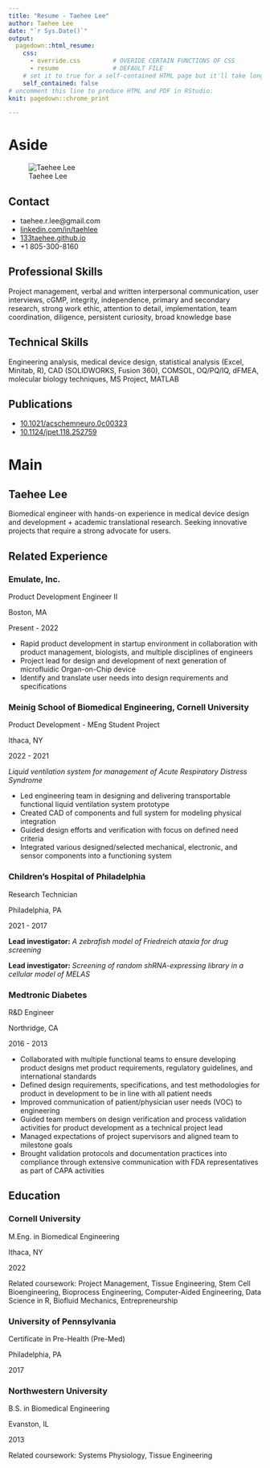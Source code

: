 ```yaml
---
title: "Resume - Taehee Lee"
author: Taehee Lee
date: "`r Sys.Date()`"
output:
  pagedown::html_resume:
    css:
      - override.css         # OVERIDE CERTAIN FUNCTIONS OF CSS
      - resume               # DEFAULT FILE
    # set it to true for a self-contained HTML page but it'll take longer to render
    self_contained: false
# uncomment this line to produce HTML and PDF in RStudio:
knit: pagedown::chrome_print

---
```


Aside
================================================================================


![Taehee Lee](headshot.png){height=50%,width=50%}


Contact {#contact}
--------------------------------------------------------------------------------

- <i class="fa fa-envelope"></i> taehee.r.lee@gmail.com
- <i class="fa fa-linkedin"></i> [linkedin.com/in/taehlee](https://www.linkedin.com/in/taehlee/)
- <i class="fa fa-globe"></i> [133taehee.github.io](https://133taehee.github.io/)
- <i class="fa fa-phone"></i> +1 805-300-8160


Professional Skills {#skills}
--------------------------------------------------------------------------------

Project management, verbal and written interpersonal communication, user interviews, cGMP, integrity, independence, primary and secondary research, strong work ethic, attention to detail, implementation, team coordination, diligence, persistent curiosity, broad knowledge base


Technical Skills {#skills}
--------------------------------------------------------------------------------

Engineering analysis, medical device design, statistical analysis (Excel, Minitab, R), CAD (SOLIDWORKS, Fusion 360), COMSOL, OQ/PQ/IQ, dFMEA, molecular biology techniques, MS Project, MATLAB


Publications {#skills}
--------------------------------------------------------------------------------

- [10.1021/acschemneuro.0c00323](https://doi.org/10.1021/acschemneuro.0c00323)
- [10.1124/jpet.118.252759](https://doi.org/10.1124/jpet.118.252759)


Main
================================================================================

Taehee Lee {#title}
--------------------------------------------------------------------------------
Biomedical engineer with hands-on experience in medical device design and development + academic translational research. Seeking innovative projects that require a strong advocate for users.

Related Experience {data-icon=wrench}
--------------------------------------------------------------------------------
### Emulate, Inc.

Product Development Engineer II

Boston, MA

Present - 2022

- Rapid product development in startup environment in collaboration with product management, biologists, and multiple disciplines of engineers
- Project lead for design and development of next generation of microfluidic Organ-on-Chip device
- Identify and translate user needs into design requirements and specifications


### Meinig School of Biomedical Engineering, Cornell University

Product Development - MEng Student Project

Ithaca, NY

2022 - 2021

*Liquid ventilation system for management of Acute Respiratory Distress Syndrome*

-	Led engineering team in designing and delivering transportable functional liquid ventilation system prototype
-	Created CAD of components and full system for modeling physical integration
- Guided design efforts and verification with focus on defined need criteria
-	Integrated various designed/selected mechanical, electronic, and sensor components into a functioning system


### Children's Hospital of Philadelphia

Research Technician

Philadelphia, PA

2021 - 2017

**Lead investigator:** *A zebrafish model of Friedreich ataxia for drug screening*

**Lead investigator:** *Screening of random shRNA-expressing library in a cellular model of MELAS*

### Medtronic Diabetes

R&D Engineer

Northridge, CA

2016 - 2013

-	Collaborated with multiple functional teams to ensure developing product designs met product requirements, regulatory guidelines, and international standards
-	Defined design requirements, specifications, and test methodologies for product in development to be in line with all patient needs
- Improved communication of patient/physician user needs (VOC) to engineering
-	Guided team members on design verification and process validation activities for product development as a technical project lead
-	Managed expectations of project supervisors and aligned team to milestone goals
- Brought validation protocols and documentation practices into compliance through extensive communication with FDA representatives as part of CAPA activities

Education {data-icon=graduation-cap}
--------------------------------------------------------------------------------

### Cornell University

M.Eng. in Biomedical Engineering

Ithaca, NY

2022


Related coursework: Project Management, Tissue Engineering, Stem Cell Bioengineering, Bioprocess Engineering, Computer-Aided Engineering, Data Science in R, Biofluid Mechanics, Entrepreneurship

### University of Pennsylvania

Certificate in Pre-Health (Pre-Med)

Philadelphia, PA

2017

### Northwestern University

B.S. in Biomedical Engineering

Evanston, IL

2013

Related coursework: Systems Physiology, Tissue Engineering

  

<!-- Professional Experience {data-icon=suitcase} -->
<!-- -------------------------------------------------------------------------------- -->

<!-- ### Data Scientist, intern -->

<!-- SupStat Inc. -->

<!-- Beijing, China -->

<!-- 2014 -->

<!-- ::: concise -->
<!-- - Taught R language to beginners.  -->
<!-- - Wrote Shiny app demos. -->
<!-- - Converted statistical tutorials from SPSS to R language. -->
<!-- ::: -->

<!-- ### Bioinformatician -->

<!-- My Health Gene Technology Co., Ltd. -->

<!-- Beijing, China -->

<!-- 2015 - 2016 -->

<!-- ::: concise -->
<!-- - Analyzed whole-exome sequencing data.  -->
<!-- - Wrote analysis pipelines of ChIP-seq, single cell DNA-seq and single cell RNA-seq. -->
<!-- - Studied tumor metastasis and wrote research reports.  -->
<!-- - Also did case studies to identify the genetic defect causing rare disease. -->
<!-- ::: -->


<!-- Teaching Experience {data-icon=chalkboard-teacher} -->
<!-- -------------------------------------------------------------------------------- -->

<!-- ### Introduction to R Language for Beginners. -->

<!-- Instructor of R and Data Mining Training Courses at SupStat Inc. -->

<!-- Beijing, China -->

<!-- 2014 -->

<!-- ### Computational Biology and Bioinformatics. -->

<!-- Teaching assistant of GBS CB2-201 courses at UAB -->

<!-- AL, USA -->

<!-- 2016 - 2017 -->


<!-- Selected Publications and Posters {data-icon=file} -->
<!-- -------------------------------------------------------------------------------- -->

<!-- ### Genetic and epigenetic signals are found predictive to the distribution of intra-individual divergence of alternative splicing. -->

<!-- Poster for 2013 International Conference of Genomics -->

<!-- Qingdao, China -->

<!-- 2014 -->

<!-- **Yu L**, Chen B, Zhang Z. -->

<!-- ### ESCRT-0 complex modulates Rbf mutant cell survival by regulating Rhomboid endosomal trafficking and EGFR signaling. -->

<!-- J Cell Sci. 2016 May 15;129(10):2075-84. -->

<!-- N/A -->

<!-- 2016  -->

<!-- Sheng Z, **Yu L**, Zhang T, Pei X, Li X, Zhang Z and Du W.  -->
